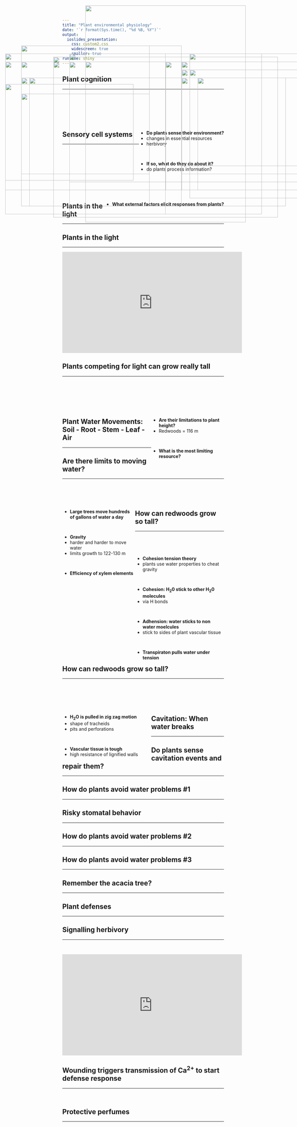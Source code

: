 ```yaml
---
title: "Plant environmental physiology"
date: '`r format(Sys.time(), "%d %B, %Y")`'
output: 
  ioslides_presentation:
    css: custom2.css
    widescreen: true
    smaller: true
runtime: shiny
---
```


## Plant cognition
<hr>
<br/>
<br/>
<br/>
<br/>
<br/>

<div style="float: right; left: 50%;">

* **Do plants sense their environment?**
* changes in essential resources
*  herbivory

<br/>

* **If so, what do they do about it?**
* do plants process information?

</div>

<IMG STYLE="position:absolute; TOP:150px; LEFT:100px; WIDTH:500px; HEIGHT:500px" SRC="images/brains.jpg">

## Sensory cell systems
<hr>
<br/>
<br/>
<br/>
<br/>
<br/>
<br/>
<br/>
<br/>

<IMG STYLE="position:absolute; TOP:150px; LEFT:100px; WIDTH:400px; HEIGHT:500px" SRC="images/signals.jpg">

<div style="float: right; left: 55%;">

* **What external factors elicit responses from plants?**

</div>

## Plants in the light
<hr>

<IMG STYLE="position:absolute; TOP:300px; LEFT:100px; WIDTH:400px; HEIGHT:250px" SRC="images/auxin.png">

<IMG STYLE="position:absolute; TOP:175px; LEFT:625px; WIDTH:400px; HEIGHT:400px" SRC="images/light_exp.png">

## Plants in the light
<hr>

<iframe width="560" height="315" src="https://www.youtube.com/embed/GCRNHdGXTi4" frameborder="0" allow="autoplay; encrypted-media" allowfullscreen></iframe>

## Plants competing for light can grow really tall
<hr>
<br/>
<br/>
<br/>
<br/>
<br/>

<IMG STYLE="position:absolute; TOP:200px; LEFT:50px; WIDTH:500px; HEIGHT:400px" SRC="images/redwood.jpg">

<div style="float: right; width: 45%;">

* **Are their limitations to plant height?**
* Redwoods = 116 m
      
<br/>

* **What is the most limiting resource?** 

</div> 

## Plant Water Movements: Soil - Root - Stem - Leaf - **Air**
<hr>

<IMG STYLE="position:absolute; TOP:175px; LEFT:50px; WIDTH:500px; HEIGHT:500px" SRC="images/spad_water.jpg">

<IMG STYLE="position:absolute; TOP:250px; LEFT:650px; WIDTH:400px; HEIGHT:350px" SRC="images/stemwater.jpg">

## Are there limits to moving water?
<hr>
<br/>
<br/>
<br/>

<IMG STYLE="position:absolute; TOP:200px; LEFT:600px; WIDTH:500px; HEIGHT:400px" SRC="images/vessels.jpg">

<div style="float: left; width: 45%;">

* **Large trees move hundreds of gallons of water a day**

<br/>

* **Gravity**
* harder and harder to move water
* limits growth to 122-130 m

<br/>

* **Efficiency of xylem elements**

</div> 
 
## How can redwoods grow so tall?
<hr>
<br/>
<br/>

<div style="float: left; width: 55%;">

* **Cohesion tension theory**
* plants use water properties to cheat gravity

<br/>

* **Cohesion: H~2~0 stick to other H~2~0 molecules**
* via H bonds

<br/>

* **Adhension: water sticks to non water moelcules**
* stick to sides of plant vascular tissue

<br/>

* **Transpiraton pulls water under tension**
</div> 
 
<IMG STYLE="position:absolute; TOP:225px; LEFT:625px; WIDTH:400px; HEIGHT:400px" SRC="images/water_drop.jpg">

## How can redwoods grow so tall?
<hr>
<br/>
<br/>
<br/>
<br/>

<div style="float: left; width: 55%;">

* **H~2~O is pulled in zig zag motion**
* shape of tracheids
* pits and perforations

<br/>

* **Vascular tissue is tough**
+ high resistance of lignified walls
</div> 

<IMG STYLE="position:absolute; TOP:225px; LEFT:600px; WIDTH:400px; HEIGHT:300px" SRC="images/vessels_pits.jpg">

##

<IMG STYLE="position:absolute; TOP:25px; LEFT:300px; WIDTH:500px; HEIGHT:650px" SRC="images/heart_attack.png">

## Cavitation: When water breaks 
<hr>

<IMG STYLE="position:absolute; TOP:250px; LEFT:100px; WIDTH:400px; HEIGHT:300px" SRC="images/embolism.jpg">

<IMG STYLE="position:absolute; TOP:250px; LEFT:600px; WIDTH:400px; HEIGHT:300px" SRC="images/embolism2.jpg">
 
## Do plants sense cavitation events and repair them? 
<hr>

<IMG STYLE="position:absolute; TOP:270px; LEFT:50px; WIDTH:400px; HEIGHT:300px" SRC="images/embolism3.jpg">

<IMG STYLE="position:absolute; TOP:200px; LEFT:550px; WIDTH:500px; HEIGHT:400px" SRC="images/studying_caviatation.jpg">

## How do plants avoid water problems #1
<hr>

<IMG STYLE="position:absolute; TOP:200px; LEFT:250px; WIDTH:600px; HEIGHT:400px" SRC="images/closed_stomata.jpg">

## Risky stomatal behavior
<hr>

<IMG STYLE="position:absolute; TOP:175px; LEFT:250px; WIDTH:600px; HEIGHT:500px" SRC="images/gs_vpd.jpg">

## How do plants avoid water problems #2
<hr>

<IMG STYLE="position:absolute; TOP:200px; LEFT:200px; WIDTH:700px; HEIGHT:400px" SRC="images/soil_refilling.png">

## How do plants avoid water problems #3
<hr>

<IMG STYLE="position:absolute; TOP:200px; LEFT:100px; WIDTH:400px; HEIGHT:400px" SRC="images/xylem_art_1.jpg">

<IMG STYLE="position:absolute; TOP:200px; LEFT:600px; WIDTH:400px; HEIGHT:400px" SRC="images/xylem_art2.jpg">

## Remember the acacia tree?
<hr>

<IMG STYLE="position:absolute; TOP:185px; LEFT:200px; WIDTH:700px; HEIGHT:500px" SRC="images/acacia.jpg">

## Plant defenses 
<hr>

<IMG STYLE="position:absolute; TOP:250px; LEFT:125px; WIDTH:800px; HEIGHT:400px" SRC="images/acacia2.png">
 
## Signalling herbivory
<hr>
<br/>

<iframe width="560" height="315" src="https://www.youtube.com/embed/Lzq-wRHCTKc" frameborder="0" allow="autoplay; encrypted-media" allowfullscreen></iframe>

## Wounding triggers transmission of Ca^2+^ to start defense response
<hr>
<br/>

<IMG STYLE="position:absolute; TOP:200px; LEFT:300px; WIDTH:500px; HEIGHT:500px" SRC="images/science_paper.jpg">

## Protective perfumes
<hr>

<IMG STYLE="position:absolute; TOP:175px; LEFT:250px; WIDTH:600px; HEIGHT:500px" SRC="images/protective_perfumes.png">

## 

<IMG STYLE="position:absolute; TOP:175px; LEFT:250px; WIDTH:600px; HEIGHT:400px" SRC="images/plant_smart.png">